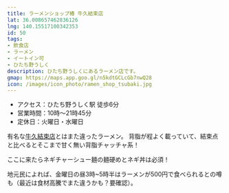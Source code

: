 ```yaml
---
title: ラーメンショップ椿 牛久結束店
lat: 36.008657462836126
lng: 140.15517100342353
id: 50
tags:
- 飲食店
- ラーメン
- イートイン可
- ひたち野うしく
description: ひたち野うしくにあるラーメン店です。
gmap: https://maps.app.goo.gl/n5kdtGCLcGb7nwQ28
icon: /images/icon_photo/ramen_shop_tsubaki.jpg
---
```


<LinkedImage
  basename="aqours_forever_/ramen-shop-tsubaki_menu-1"
/>

- アクセス：ひたち野うしく駅 徒歩6分
- 営業時間：10時～21時45分
- 定休日：火曜日・水曜日

有名な[牛久結束店](/spot_note/ramen_shop)とはまた違ったラーメン。
背脂が程よく載っていて、結束点と比べるとそこまで甘く無い背脂チャッチャ系！

ここに来たらネギチャーシュー麺の麺硬めとネギ丼は必須！

地元民によれば、金曜日の昼3時~5時半はラーメンが500円で食べられるとの噂も（最近は食材高騰でまた違うかも？要確認）。

<LinkedImage
  basename="aqours_forever_/ramen-shop-tsubaki_menu-2"
/>
